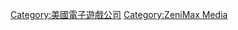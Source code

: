{{cat main}}

{{DEFAULTSORT:Bethesda Softworks}}
[[Category:美國電子遊戲公司|Category:美國電子遊戲公司]]
[[Category:ZeniMax_Media|Category:ZeniMax Media]]